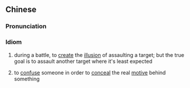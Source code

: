 ==Chinese==
{{zh-forms|s=声东击西}}

===Pronunciation===
{{zh-pron
|m=shēngdōngjīxī
|cat=id
}}

===Idiom===
{{zh-idiom}}
# during a battle, to [[create]] the [[illusion]] of assaulting a target; but the true goal is to assault another target where it's least expected
# {{lb|zh|by extension|figuratively}} to [[confuse]] someone in order to [[conceal]] the real [[motive]] behind something
